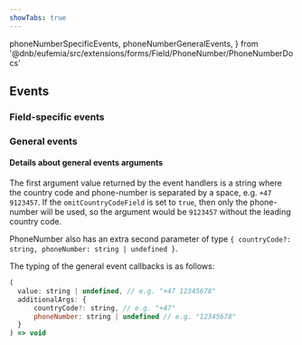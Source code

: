 ```yaml
---
showTabs: true
---
```


  phoneNumberSpecificEvents,
  phoneNumberGeneralEvents,
} from '@dnb/eufemia/src/extensions/forms/Field/PhoneNumber/PhoneNumberDocs'

## Events

### Field-specific events

<PropertiesTable props={phoneNumberSpecificEvents} />

### General events

<PropertiesTable props={phoneNumberGeneralEvents} />

#### Details about general events arguments

The first argument value returned by the event handlers is a string where the country code and phone-number is separated by a space, e.g. `+47 9123457`. If the `omitCountryCodeField` is set to `true`, then only the phone-number will be used, so the argument would be `9123457` without the leading country code.

PhoneNumber also has an extra second parameter of type `{ countryCode?: string, phoneNumber: string | undefined }`.

The typing of the general event callbacks is as follows:

```jsx
(
  value: string | undefined, // e.g. "+47 12345678"
  additionalArgs: {
      countryCode?: string, // e.g. "+47"
      phoneNumber: string | undefined // e.g. "12345678"
  }
) => void
```
